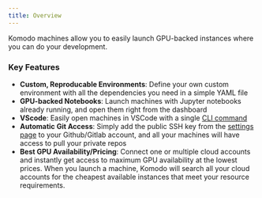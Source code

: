```yaml
---
title: Overview
---
```


Komodo machines allow you to easily launch GPU-backed instances where you can do your development.

### Key Features

- **Custom, Reproducable Environments**: Define your own custom environment with all the dependencies you need in a simple YAML file
- **GPU-backed Notebooks**: Launch machines with Jupyter notebooks already running, and open them right from the dashboard
- **VScode**: Easily open machines in VSCode with a single [CLI command](../reference/komo-cli-reference/command/machine/vscode)
- **Automatic Git Access**: Simply add the public SSH key from the [settings page](https://app.komodoai.dev/settings) to your Github/Gitlab account, and all your machines will have access to pull your private repos
- **Best GPU Availability/Pricing**: Connect one or multiple cloud accounts and instantly get access to maximum GPU availability at the lowest prices. When you launch a machine, Komodo will search all your cloud accounts for the cheapest available instances that meet your resource requirements.